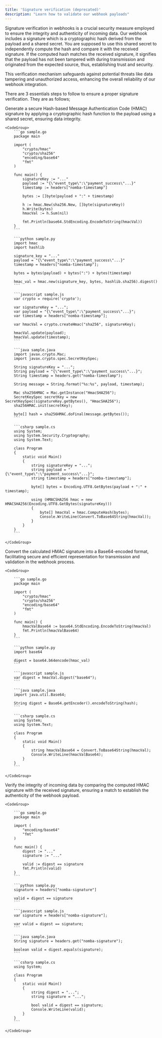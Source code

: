 ```yaml
---
title: 'Signature verification (deprecated)'
description: "Learn how to validate our webhook payloads"
---
```


Signature verification in webhooks is a crucial security measure employed to ensure the integrity and authenticity of incoming data. Our webhook includes a signature which is a cryptographic hash derived from the payload and a shared secret. You are supposed to use this shared secret to independently compute the hash and compare it with the received signature. If the computed hash matches the received signature, it signifies that the payload has not been tampered with during transmission and originated from the expected source, thus, establishing trust and security. 

This verification mechanism safeguards against potential threats like data tampering and unauthorized access, enhancing the overall reliability of our webhook integration.

There are 3 essentials steps to follow to ensure a proper signature verification. They are as follows;

<Steps titleSize="p">
  <Step title="Calculate HMAC Signature">
    Generate a secure Hash-based Message Authentication Code (HMAC) signature by applying a cryptographic hash function to the payload using a shared secret, ensuring data integrity.

    <CodeGroup>
        ```go sample.go
        package main

        import (
            "crypto/hmac"
            "crypto/sha256"
            "encoding/base64"
            "fmt"
        )

        func main() {
            signatureKey := "..."
            payload := "{\"event_type\":\"payment_success\"...}"
            timestamp := headers["nomba-timestamp"]

            bytes := []byte(payload + ":" + timestamp)

            h := hmac.New(sha256.New, []byte(signatureKey))
            h.Write(bytes)
            hmacVal := h.Sum(nil)

            fmt.Println(base64.StdEncoding.EncodeToString(hmacVal))
        }
        ```

        ```python sample.py
        import hmac 
        import hashlib 

        signature_key = "..."
        payload = "{\"event_type\":\"payment_success\"...}"
        timestamp = headers["nomba-timestamp"];

        bytes = bytes(payload) + bytes(":") + bytes(timestamp) 

        hmac_val = hmac.new(signature_key, bytes, hashlib.sha256).digest()
        ```

        ```javascript sample.js
        var crypto = require('crypto');

        var signatureKey = "...";
        var payload = "{\"event_type\":\"payment_success\"...}"; 
        var timestamp = headers["nomba-timestamp"];

        var hmacVal = crypto.createHmac("sha256", signatureKey);

        hmacVal.update(payload); 
        hmacVal.update(timestamp);
        ```

        ```java sample.java
        import javax.crypto.Mac;
        import javax.crypto.spec.SecretKeySpec;

        String signatureKey = "...";
        String payload = "{\"event_type\":\"payment_success\"...}";
        String timestamp = headers.get("nomba-timestamp");

        String message = String.format("%s:%s", payload, timestamp);

        Mac sha256HMAC = Mac.getInstance("HmacSHA256");
        SecretKeySpec secretKey = new SecretKeySpec(signatureKey.getBytes(), "HmacSHA256");
        sha256HMAC.init(secretKey);

        byte[] hash = sha256HMAC.doFinal(message.getBytes());
        ```

        ```csharp sample.cs
        using System;
        using System.Security.Cryptography;
        using System.Text;

        class Program
        {
            static void Main()
            {
                string signatureKey = "...";
                string payload = "{\"event_type\":\"payment_success\"...}";
                string timestamp = headers["nomba-timestamp"];

                byte[] bytes = Encoding.UTF8.GetBytes(payload + ":" + timestamp);

                using (HMACSHA256 hmac = new HMACSHA256(Encoding.UTF8.GetBytes(signatureKey)))
                {
                    byte[] hmacVal = hmac.ComputeHash(bytes);
                    Console.WriteLine(Convert.ToBase64String(hmacVal));
                }
            }
        }
        ```

    </CodeGroup>

  </Step>

  <Step title="Base64 Conversion">
    Convert the calculated HMAC signature into a Base64-encoded format, facilitating secure and efficient representation for transmission and validation in the webhook process.

    <CodeGroup>

        ```go sample.go
        package main

        import (
            "crypto/hmac"
            "crypto/sha256"
            "encoding/base64"
            "fmt"
        )

        func main() {
            hmacValBase64 := base64.StdEncoding.EncodeToString(hmacVal)
            fmt.Println(hmacValBase64)
        }
        ```

        ```python sample.py
        import base64

        digest = base64.b64encode(hmac_val)
        ```

        ```javascript sample.js
        var digest = hmacVal.digest("base64");
        ```

        ```java sample.java
        import java.util.Base64;

        String digest = Base64.getEncoder().encodeToString(hash);
        ```

        ```csharp sample.cs
        using System;
        using System.Text;

        class Program
        {
            static void Main()
            {
                string hmacValBase64 = Convert.ToBase64String(hmacVal);
                Console.WriteLine(hmacValBase64);
            }
        }
        ```

    </CodeGroup>

  </Step>

  <Step title="Compare signatures">
    Verify the integrity of incoming data by comparing the computed HMAC signature with the received signature, ensuring a match to establish the authenticity of the webhook payload.

    <CodeGroup>

        ```go sample.go
        package main

        import (
            "encoding/base64"
            "fmt"
        )

        func main() {
            digest := "..."
            signature := "..."

            valid := digest == signature
            fmt.Println(valid)
        }
        ```

        ```python sample.py
        signature = headers["nomba-signature"]

        valid = digest == signature
        ```

        ```javascript sample.js
        var signature = headers["nomba-signature"];

        var valid = digest == signature;
        ```

        ```java sample.java
        String signature = headers.get("nomba-signature");

        boolean valid = digest.equals(signature);
        ```

        ```csharp sample.cs
        using System;

        class Program
        {
            static void Main()
            {
                string digest = "...";
                string signature = "...";

                bool valid = digest == signature;
                Console.WriteLine(valid);
            }
        }
        ```

    </CodeGroup>

  </Step>
  
</Steps>

